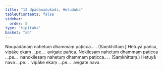 ```yaml
---
title: "12 Upādānadukādi, Hetuduka"
tableOfContents: false
sidebar:
  order: 5
type: "tipitaka"
basket: "ab"
---
```



<DynamicBreadcrumb />

<Division number="35">

<Paragraph number="123">
Noupādānaṃ nahetuṃ dhammaṃ paṭicca… . (Saṃkhittaṃ.)
</Paragraph>

<Paragraph number="124">
Hetuyā pañca, vipāke ekaṃ …pe…  avigate pañca.
</Paragraph>

</Division>
<Division number="36">

<Paragraph number="125">
Nokilesaṃ nahetuṃ dhammaṃ paṭicca …pe…  nanokilesaṃ nahetuṃ dhammaṃ paṭicca… . (Saṃkhittaṃ.)
</Paragraph>

<Paragraph number="126">
Hetuyā nava …pe…  vipāke ekaṃ …pe…  avigate nava.
</Paragraph>
</Division>